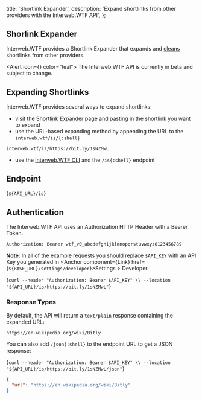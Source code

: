   title: 'Shortlink Expander',
  description:
    'Expand shortlinks from other providers with the Interweb.WTF API',
};


## Shorlink Expander

Interweb.WTF provides a Shortlink Expander that expands and [cleans](/docs/cli/v0/clean) shortlinks from other providers.

<Alert icon={<IconInfoCircle />} color="teal">
  The Interweb.WTF API is currently in beta and subject to change.
</Alert>

## Expanding Shortlinks

Interweb.WTF provides several ways to expand shortlinks:

- visit the [Shortlink Expander](/is) page and pasting in the shortlink you want to expand
- use the URL-based expanding method by appending the URL to the `interweb.wtf/is/{:shell}`

```shell
interweb.wtf/is/https://bit.ly/1sNZMwL
```

- use the [Interweb.WTF CLI](/docs/cli) and the `/is{:shell}` endpoint

## Endpoint

<CodeBlock lang="shell">{`${API_URL}/is`}</CodeBlock>

## Authentication

The Interweb.WTF API uses an Authorization HTTP Header with a Bearer Token.

```http
Authorization: Bearer wtf_v0_abcdefghijklmnopqrstuvwxyz0123456789
```

**Note**: In all of the example requests you should replace `$API_KEY` with an API
Key you generated in <Anchor component={Link} href={`${BASE_URL}/settings/developer`}>Settings > Developer</Anchor>.

<CodeBlock lang="shell">{`curl --header "Authorization: Bearer $API_KEY" \\
  --location "${API_URL}/is/https://bit.ly/1sNZMwL"`}</CodeBlock>

### Response Types

By default, the API will return a `text/plain` response containing the expanded URL:

```text
https://en.wikipedia.org/wiki/Bitly
```

You can also add `/json{:shell}` to the endpoint URL to get a JSON response:

<CodeBlock lang="shell">{`curl --header "Authorization: Bearer $API_KEY" \\
  --location "${API_URL}/is/https://bit.ly/1sNZMwL/json"`}</CodeBlock>

```json
{
  "url": "https://en.wikipedia.org/wiki/Bitly"
}
```
